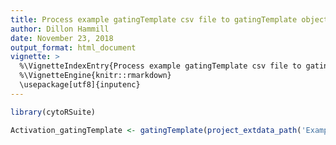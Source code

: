 ---
title: Process example gatingTemplate csv file to gatingTemplate object.
author: Dillon Hammill
date: November 23, 2018
output_format: html_document
vignette: >
  %\VignetteIndexEntry{Process example gatingTemplate csv file to gatingTemplate object.}
  %\VignetteEngine{knitr::rmarkdown}
  \usepackage[utf8]{inputenc}
---

```{r}
library(cytoRSuite)
Activation_gatingTemplate <- gatingTemplate(project_extdata_path('Example-gatingTemplate.csv'))
```

